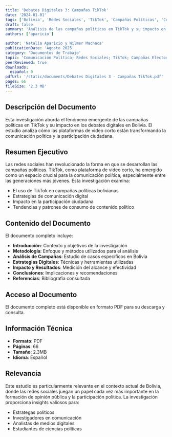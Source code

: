 ```yaml
---
title: 'Debates Digitales 3: Campañas TikTok'
date: '2024-01-01'
tags: ['Bolivia', 'Redes Sociales', 'TikTok', 'Campañas Políticas', 'Comunicación Digital']
draft: false
summary: 'Análisis de las campañas políticas en TikTok y su impacto en los debates digitales en Bolivia. Este estudio examina cómo las plataformas de video corto están transformando la comunicación política.'
authors: ['aparicio']

author: 'Natalia Aparicio y Wilmer Machaca'
publicationDate: 'Agosto 2025'
category: 'Documentos de Trabajo'
topic: 'Comunicación Política; Redes Sociales; TikTok; Campañas Electorales; Bolivia'
peerReviewed: true
downloads:
  español: 0
pdfUrl: '/static/documents/Debates Digitales 3 - Campañas TikTok.pdf'
pages: 66
fileSize: '2.3 MB'
---
```


## Descripción del Documento

Esta investigación aborda el fenómeno emergente de las campañas políticas en TikTok y su impacto en los debates digitales en Bolivia. El estudio analiza cómo las plataformas de video corto están transformando la comunicación política y la participación ciudadana.

## Resumen Ejecutivo

Las redes sociales han revolucionado la forma en que se desarrollan las campañas políticas. TikTok, como plataforma de video corto, ha emergido como un espacio crucial para la comunicación política, especialmente entre las generaciones más jóvenes. Esta investigación examina:

- El uso de TikTok en campañas políticas bolivianas
- Estrategias de comunicación digital
- Impacto en la participación ciudadana
- Tendencias y patrones de consumo de contenido político

## Contenido del Documento

El documento completo incluye:

- **Introducción**: Contexto y objetivos de la investigación
- **Metodología**: Enfoque y métodos utilizados para el análisis
- **Análisis de Campañas**: Estudio de casos específicos en Bolivia
- **Estrategias Digitales**: Técnicas y herramientas utilizadas
- **Impacto y Resultados**: Medición del alcance y efectividad
- **Conclusiones**: Implicaciones y recomendaciones
- **Referencias**: Bibliografía consultada

## Acceso al Documento

El documento completo está disponible en formato PDF para su descarga y consulta.

## Información Técnica

- **Formato**: PDF
- **Páginas**: 66
- **Tamaño**: 2.3MB
- **Idioma**: Español

## Relevancia

Este estudio es particularmente relevante en el contexto actual de Bolivia, donde las redes sociales juegan un papel cada vez más importante en la formación de opinión pública y la participación política. La investigación proporciona insights valiosos para:

- Estrategas políticos
- Investigadores en comunicación
- Analistas de medios digitales
- Estudiantes de ciencias políticas
